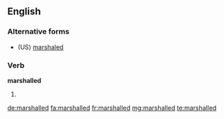 ==English==

===Alternative forms===
* (US) [[marshaled]]

===Verb===
'''marshalled'''

# {{context|British}} {{en-past of|marshal}}

[[de:marshalled]]
[[fa:marshalled]]
[[fr:marshalled]]
[[mg:marshalled]]
[[te:marshalled]]